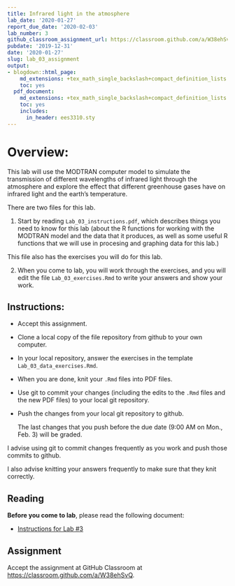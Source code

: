 ```yaml
---
title: Infrared light in the atmosphere
lab_date: '2020-01-27'
report_due_date: '2020-02-03'
lab_number: 3
github_classroom_assignment_url: https://classroom.github.com/a/W38ehSvQ
pubdate: '2019-12-31'
date: '2020-01-27'
slug: lab_03_assignment
output:
- blogdown::html_page:
    md_extensions: +tex_math_single_backslash+compact_definition_lists
    toc: yes
  pdf_document:
    md_extensions: +tex_math_single_backslash+compact_definition_lists
    toc: yes
    includes:
      in_header: ees3310.sty
---
```

# Overview:

This lab will use the MODTRAN computer model to simulate the transmission of different wavelengths of infrared light through the atmosphere and explore the effect that different greenhouse gases have on infrared light and the earth's temperature.

There are two files for this lab.

1. Start by reading `Lab_03_instructions.pdf`, which describes things you need
to know for this lab (about the R functions for working with the MODTRAN model
and the data that it produces, as well as some useful R functions that we will
use in procesing and graphing data for this lab.)

This file also has the exercises you will do for this lab.

2. When you come to lab, you will work through the exercises, and you will
edit the file `Lab_03_exercises.Rmd` to write your answers and show your
work.

## Instructions:

* Accept this assignment.
* Clone a local copy of the file repository from github to your
  own computer.
* In your local repository, answer the exercises in the template
  `Lab_03_data_exercises.Rmd`.
* When you are done, knit your `.Rmd` files into PDF files.
* Use git to commit your changes (including the edits to the `.Rmd` files
  and the new PDF files) to your local git repository.
* Push the changes from your local git repository to github.

    The last changes that you push before the due date 
    (9:00 AM on Mon., Feb. 3) will be graded.

I advise using git to commit changes frequently as you work and push those commits
to github.

I also advise knitting your answers frequently to make sure that they 
knit correctly.

## Reading

**Before you come to lab**, please read the following document:

* [Instructions for Lab #3](/lab_docs/lab_03_instructions){target="_blank"}

## Assignment

Accept the assignment at GitHub Classroom at <https://classroom.github.com/a/W38ehSvQ>.
